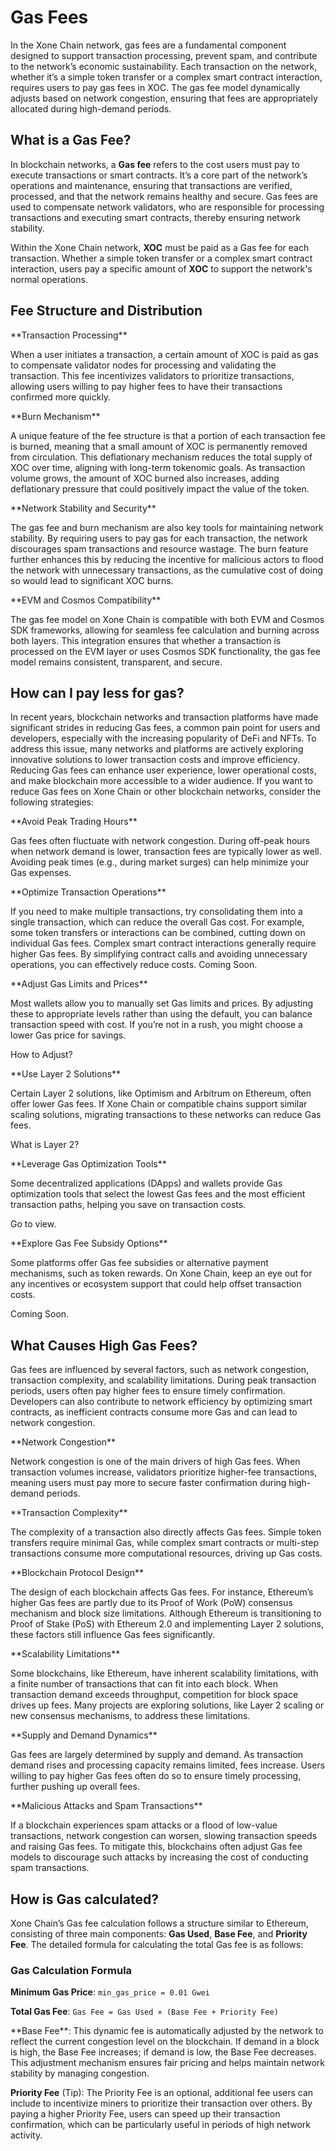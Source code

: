 
# Gas Fees

In the Xone Chain network, gas fees are a fundamental component designed to support transaction processing, prevent spam, and contribute to the network’s economic sustainability. Each transaction on the network, whether it’s a simple token transfer or a complex smart contract interaction, requires users to pay gas fees in XOC. The gas fee model dynamically adjusts based on network congestion, ensuring that fees are appropriately allocated during high-demand periods.

## What is a Gas Fee?

In blockchain networks, a **Gas fee** refers to the cost users must pay to execute transactions or smart contracts. It’s a core part of the network’s operations and maintenance, ensuring that transactions are verified, processed, and that the network remains healthy and secure. Gas fees are used to compensate network validators, who are responsible for processing transactions and executing smart contracts, thereby ensuring network stability.

Within the Xone Chain network, **XOC** must be paid as a Gas fee for each transaction. Whether a simple token transfer or a complex smart contract interaction, users pay a specific amount of **XOC** to support the network's normal operations.

## Fee Structure and Distribution

<div class="mt-2 md:mt-6 flex gap-3 overflow-x-auto py-6 px-6">
  <Card className="flex-shrink-0 w-3/4 sm:w-2/3 lg:w-2/4 flex-col">
    <CardHeader className="flex top-6 gap-2">
      <div className="flex flex-col">
        <p className="text-md">**Transaction Processing**</p>
      </div>
    </CardHeader>
    <CardBody className="px-3 pt-0 pb-3 text-small">
      <p>When a user initiates a transaction, a certain amount of XOC is paid as gas to compensate validator nodes for processing and validating the transaction. This fee incentivizes validators to prioritize transactions, allowing users willing to pay higher fees to have their transactions confirmed more quickly.</p>
    </CardBody>
  </Card>
  <Card className="flex-shrink-0 w-3/4 sm:w-2/3 lg:w-2/4 flex-col">
    <CardHeader className="flex top-6 gap-2">
      <div className="flex flex-col">
        <p className="text-md">**Burn Mechanism**</p>
      </div>
    </CardHeader>
    <CardBody className="px-3 pt-0 pb-3 text-small">
      <p>A unique feature of the fee structure is that a portion of each transaction fee is burned, meaning that a small amount of XOC is permanently removed from circulation. This deflationary mechanism reduces the total supply of XOC over time, aligning with long-term tokenomic goals. As transaction volume grows, the amount of XOC burned also increases, adding deflationary pressure that could positively impact the value of the token.</p>
    </CardBody>
  </Card>
  <Card className="flex-shrink-0 w-3/4 sm:w-2/3 lg:w-2/4 flex-col">
    <CardHeader className="flex top-6 gap-2">
      <div className="flex flex-col">
        <p className="text-md">**Network Stability and Security**</p>
      </div>
    </CardHeader>
    <CardBody className="px-3 pt-0 pb-3 text-small">
      <p>The gas fee and burn mechanism are also key tools for maintaining network stability. By requiring users to pay gas for each transaction, the network discourages spam transactions and resource wastage. The burn feature further enhances this by reducing the incentive for malicious actors to flood the network with unnecessary transactions, as the cumulative cost of doing so would lead to significant XOC burns.</p>
    </CardBody>
  </Card>
  <Card className="flex-shrink-0 w-3/4 sm:w-2/3 lg:w-2/4 flex-col">
    <CardHeader className="flex top-6 gap-2">
      <div className="flex flex-col">
        <p className="text-md">**EVM and Cosmos Compatibility**</p>
      </div>
    </CardHeader>
    <CardBody className="px-3 pt-0 pb-3 text-small">
      <p>The gas fee model on Xone Chain is compatible with both EVM and Cosmos SDK frameworks, allowing for seamless fee calculation and burning across both layers. This integration ensures that whether a transaction is processed on the EVM layer or uses Cosmos SDK functionality, the gas fee model remains consistent, transparent, and secure.</p>
    </CardBody>
  </Card>
</div>

## How can I pay less for gas?

In recent years, blockchain networks and transaction platforms have made significant strides in reducing Gas fees, a common pain point for users and developers, especially with the increasing popularity of DeFi and NFTs. To address this issue, many networks and platforms are actively exploring innovative solutions to lower transaction costs and improve efficiency. Reducing Gas fees can enhance user experience, lower operational costs, and make blockchain more accessible to a wider audience. If you want to reduce Gas fees on Xone Chain or other blockchain networks, consider the following strategies:

<div class="mt-2 md:mt-4 grid grid-cols-1 sm:grid-cols-2 lg:grid-cols-2 gap-3">
  <Card className="flex-shrink-0 max-w-full flex-col">
    <CardHeader className="flex top-6 gap-2">
      <div className="i-game-icons-avoidance stroke-2 bg-red-600 w-8 h-8" role="img" aria-hidden="true" />
      <div className="flex flex-col">
        <p className="text-md">**Avoid Peak Trading Hours**</p>
      </div>
    </CardHeader>
    <CardBody className="px-3 pt-0 pb-3 text-small">
      <p>Gas fees often fluctuate with network congestion. During off-peak hours when network demand is lower, transaction fees are typically lower as well. Avoiding peak times (e.g., during market surges) can help minimize your Gas expenses.</p>
    </CardBody>
  </Card>
  <Card className="flex-shrink-0 max-w-full flex-col">
    <CardHeader className="flex top-6 gap-2">
      <div className="i-solar-hand-stars-broken bg-red-600 w-8 h-8" role="img" aria-hidden="true" />
      <div className="flex flex-col">
        <p className="text-md">**Optimize Transaction Operations**</p>
      </div>
    </CardHeader>
    <CardBody className="px-3 pt-0 pb-3 text-small">
    <Tabs items={['Batch Transactions', 'Reduce Complexity']}>
      <Tabs.Tab>
      If you need to make multiple transactions, try consolidating them into a single transaction, which can reduce the overall Gas cost. For example, some token transfers or interactions can be combined, cutting down on individual Gas fees.
      </Tabs.Tab>
      <Tabs.Tab>
      Complex smart contract interactions generally require higher Gas fees. By simplifying contract calls and avoiding unnecessary operations, you can effectively reduce costs.
      </Tabs.Tab>
    </Tabs>
    </CardBody>
    <CardFooter>
      <Link
        isDisabled
        showAnchorIcon
        href="#"
        className='text-primaryHue'
      >
        Coming Soon.
      </Link>
    </CardFooter>
  </Card>
  <Card className="flex-shrink-0 max-w-full flex-col">
    <CardHeader className="flex top-6 gap-2">
      <div className="i-teenyicons-adjust-vertical-outline bg-red-600 w-8 h-8" role="img" aria-hidden="true" />
      <div className="flex flex-col">
        <p className="text-md">**Adjust Gas Limits and Prices**</p>
      </div>
    </CardHeader>
    <CardBody className="px-3 pt-0 pb-3 text-small">
      <p>Most wallets allow you to manually set Gas limits and prices. By adjusting these to appropriate levels rather than using the default, you can balance transaction speed with cost. If you’re not in a rush, you might choose a lower Gas price for savings.</p>
    </CardBody>
    <CardFooter>
      <Link
        isDisabled
        showAnchorIcon
        href="#"
        className='text-primaryHue'
      >
        How to Adjust?
      </Link>
    </CardFooter>
  </Card>  
  <Card className="flex-shrink-0 max-w-full flex-col">
    <CardHeader className="flex top-6 gap-2">
      <div className="i-gis-layer-2-add-o bg-red-600 w-8 h-8" role="img" aria-hidden="true" />
      <div className="flex flex-col">
        <p className="text-md">**Use Layer 2 Solutions**</p>
      </div>
    </CardHeader>
    <CardBody className="px-3 pt-0 pb-3 text-small">
      <p>Certain Layer 2 solutions, like Optimism and Arbitrum on Ethereum, often offer lower Gas fees. If Xone Chain or compatible chains support similar scaling solutions, migrating transactions to these networks can reduce Gas fees.</p>
    </CardBody>
    <CardFooter>
      <Link
        isDisabled
        showAnchorIcon
        href="#"
        className='text-primaryHue'
      >
        What is Layer 2?
      </Link>
    </CardFooter>
  </Card>
  <Card className="flex-shrink-0 max-w-full flex-col">
    <CardHeader className="flex top-6 gap-2">
      <div className="i-carbon-tool-box bg-red-600 w-8 h-8" role="img" aria-hidden="true" />
      <div className="flex flex-col">
        <p className="text-md">**Leverage Gas Optimization Tools**</p>
      </div>
    </CardHeader>
    <CardBody className="px-3 pt-0 pb-3 text-small">
      <p>Some decentralized applications (DApps) and wallets provide Gas optimization tools that select the lowest Gas fees and the most efficient transaction paths, helping you save on transaction costs.</p>
    </CardBody>
    <CardFooter>
      <Link
        isDisabled
        showAnchorIcon
        href="#"
        className='text-primaryHue'
      >
        Go to view.
      </Link>
    </CardFooter>
  </Card>
  <Card className="flex-shrink-0 max-w-full flex-col">
    <CardHeader className="flex top-6 gap-2">
      <div className="i-la-gifts bg-red-600 w-8 h-8" role="img" aria-hidden="true" />
      <div className="flex flex-col">
        <p className="text-md">**Explore Gas Fee Subsidy Options**</p>
      </div>
    </CardHeader>
    <CardBody className="px-3 pt-0 pb-3 text-small">
      <p>Some platforms offer Gas fee subsidies or alternative payment mechanisms, such as token rewards. On Xone Chain, keep an eye out for any incentives or ecosystem support that could help offset transaction costs.</p>
    </CardBody>
    <CardFooter>
      <Link
        isDisabled
        showAnchorIcon
        href="#"
        className='text-primaryHue'
      >
        Coming Soon.
      </Link>
    </CardFooter>
  </Card>
</div>


## What Causes High Gas Fees?

Gas fees are influenced by several factors, such as network congestion, transaction complexity, and scalability limitations. During peak transaction periods, users often pay higher fees to ensure timely confirmation. Developers can also contribute to network efficiency by optimizing smart contracts, as inefficient contracts consume more Gas and can lead to network congestion.

<div class="mt-2 md:mt-4 grid grid-cols-1 sm:grid-cols-2 lg:grid-cols-3 gap-3">
  <Card className="flex-shrink-0 max-w-full flex-col">
    <CardHeader className="flex top-6 gap-2">
      <div className="i-carbon-tsq stroke-2 bg-red-600 w-8 h-8" role="img" aria-hidden="true" />
      <div className="flex flex-col">
        <p className="text-md">**Network Congestion**</p>
      </div>
    </CardHeader>
    <CardBody className="px-3 pt-0 pb-3 text-small">
      <p>Network congestion is one of the main drivers of high Gas fees. When transaction volumes increase, validators prioritize higher-fee transactions, meaning users must pay more to secure faster confirmation during high-demand periods.</p>
    </CardBody>
  </Card>
  <Card className="flex-shrink-0 max-w-full flex-col">
    <CardHeader className="flex top-6 gap-2">
      <div className="i-octicon-multi-select-24 bg-red-600 w-8 h-8" role="img" aria-hidden="true" />
      <div className="flex flex-col">
        <p className="text-md">**Transaction Complexity**</p>
      </div>
    </CardHeader>
    <CardBody className="px-3 pt-0 pb-3 text-small">
      <p>The complexity of a transaction also directly affects Gas fees. Simple token transfers require minimal Gas, while complex smart contracts or multi-step transactions consume more computational resources, driving up Gas costs.</p>
    </CardBody>
  </Card>
  <Card className="flex-shrink-0 max-w-full flex-col">
    <CardHeader className="flex top-6 gap-2">
      <div className="i-material-symbols-contract-edit-outline-rounded bg-red-600 w-8 h-8" role="img" aria-hidden="true" />
      <div className="flex flex-col">
        <p className="text-md">**Blockchain Protocol Design**</p>
      </div>
    </CardHeader>
    <CardBody className="px-3 pt-0 pb-3 text-small">
      <p>The design of each blockchain affects Gas fees. For instance, Ethereum’s higher Gas fees are partly due to its Proof of Work (PoW) consensus mechanism and block size limitations. Although Ethereum is transitioning to Proof of Stake (PoS) with Ethereum 2.0 and implementing Layer 2 solutions, these factors still influence Gas fees significantly.</p>
    </CardBody>
  </Card>  
  <Card className="flex-shrink-0 max-w-full flex-col">
    <CardHeader className="flex top-6 gap-2">
      <div className="i-tdesign-extension-off bg-red-600 w-8 h-8" role="img" aria-hidden="true" />
      <div className="flex flex-col">
        <p className="text-md">**Scalability Limitations**</p>
      </div>
    </CardHeader>
    <CardBody className="px-3 pt-0 pb-3 text-small">
      <p>Some blockchains, like Ethereum, have inherent scalability limitations, with a finite number of transactions that can fit into each block. When transaction demand exceeds throughput, competition for block space drives up fees. Many projects are exploring solutions, like Layer 2 scaling or new consensus mechanisms, to address these limitations.</p>
    </CardBody>
  </Card>
  <Card className="flex-shrink-0 max-w-full flex-col">
    <CardHeader className="flex top-6 gap-2">
      <div className="i-icon-park-outline-market-analysis bg-red-600 w-8 h-8" role="img" aria-hidden="true" />
      <div className="flex flex-col">
        <p className="text-md">**Supply and Demand Dynamics**</p>
      </div>
    </CardHeader>
    <CardBody className="px-3 pt-0 pb-3 text-small">
      <p>Gas fees are largely determined by supply and demand. As transaction demand rises and processing capacity remains limited, fees increase. Users willing to pay higher Gas fees often do so to ensure timely processing, further pushing up overall fees.</p>
    </CardBody>
  </Card>
  <Card className="flex-shrink-0 max-w-full flex-col">
    <CardHeader className="flex top-6 gap-2">
      <div className="i-tabler-mail-code bg-red-600 w-8 h-8" role="img" aria-hidden="true" />
      <div className="flex flex-col">
        <p className="text-md">**Malicious Attacks and Spam Transactions**</p>
      </div>
    </CardHeader>
    <CardBody className="px-3 pt-0 pb-3 text-small">
      <p>If a blockchain experiences spam attacks or a flood of low-value transactions, network congestion can worsen, slowing transaction speeds and raising Gas fees. To mitigate this, blockchains often adjust Gas fee models to discourage such attacks by increasing the cost of conducting spam transactions.</p>
    </CardBody>
  </Card>
</div>

## How is Gas calculated?

Xone Chain’s Gas fee calculation follows a structure similar to Ethereum, consisting of three main components: **Gas Used**, **Base Fee**, and **Priority Fee**. The detailed formula for calculating the total Gas fee is as follows:

### **Gas Calculation Formula**

**Minimum Gas Price**: `min_gas_price = 0.01 Gwei`

**Total Gas Fee**: `Gas Fee = Gas Used × (Base Fee + Priority Fee)`

<Callout type="info" emoji="ℹ️">
  **Base Fee**: This dynamic fee is automatically adjusted by the network to reflect the current congestion level on the blockchain. If demand in a block is high, the Base Fee increases; if demand is low, the Base Fee decreases. This adjustment mechanism ensures fair pricing and helps maintain network stability by managing congestion.

  **Priority Fee** (Tip): The Priority Fee is an optional, additional fee users can include to incentivize miners to prioritize their transaction over others. By paying a higher Priority Fee, users can speed up their transaction confirmation, which can be particularly useful in periods of high network activity.
</Callout>


